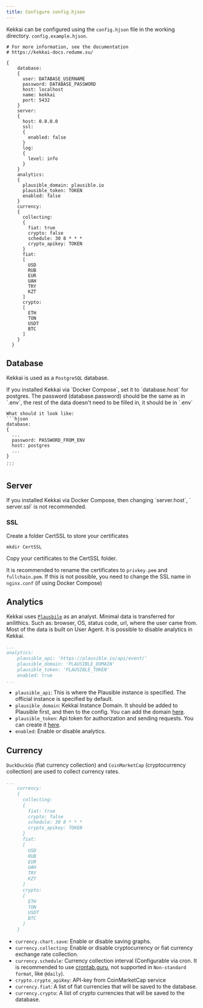 ```yaml
---
title: Configure config.hjson
---
```



Kekkai can be configured using the `config.hjson` file in the working directory. 
`config.example.hjson`.

```hjson
# For more information, see the documentation
# https://kekkai-docs.redume.su/

{
    database:
    {
      user: DATABASE_USERNAME
      password: DATABASE_PASSWORD
      host: localhost
      name: kekkai
      port: 5432
    }
    server:
    {
      host: 0.0.0.0
      ssl:
      {
        enabled: false
      }
      log:
      {
        level: info
      }
    }
    analytics:
    {
      plausible_domain: plausible.io
      plausible_token: TOKEN
      enabled: false
    }
    currency:
    {
      collecting:
      {
        fiat: true
        crypto: false
        schedule: 30 8 * * *
        crypto_apikey: TOKEN
      }
      fiat:
      [
        USD
        RUB
        EUR
        UAH
        TRY
        KZT
      ]
      crypto:
      [
        ETH
        TON
        USDT
        BTC
      ]
    }
  }
```

## Database
Kekkai is used as a `PostgreSQL` database.

<Aside>
    If you installed Kekkai via `Docker Compose`, 
    set it to `database.host` for postgres. 
    The password (database.password) should be the same as in `.env`, 
    the rest of the data doesn't need to be filled in, 
    it should be in `.env`

    What should it look like:
    ```hjson
    database:
    {
      ...
      password: PASSWORD_FROM_ENV
      host: postgres
      ...
    }
    ...
    ```
</Aside>

## Server
<Aside>
    If you installed Kekkai via Docker Compose, then changing `server.host`, `
    server.ssl` is not recommended.
</Aside>

### SSL
Create a folder CertSSL to store your certificates
```shell
mkdir CertSSL
```

Copy your certificates to the CertSSL folder. 

It is recommended to rename the certificates to `privkey.pem` and `fullchain.pem`. 
If this is not possible, 
you need to change the SSL name in `nginx.conf` (if using Docker Compose)

## Analytics
Kekkai uses [`Plausbile`](https://plausible.io/) as an analyst. 
Minimal data is transferred for anilithics. 
Such as: browser, OS, status code, url, where the user came from. 
Most of the data is built on User Agent. 
It is possible to disable analytics in Kekkai.

```yaml
...
analytics:
    plausible_api: 'https://plausible.io/api/event/'
    plausible_domain: 'PLAUSIBLE_DOMAIN'
    plausible_token: 'PLAUSIBLE_TOKEN'
    enabled: true
...
```

- `plausible_api`: This is where the Plausible instance is specified. 
    The official instance is specified by default.
- `plausible_domain`: Kekkai Instance Domain. 
  It should be added to Plausible first, and then to the config. 
  You can add the domain [here](https://plausible.io/sites/new?flow=provisioning).
- `plausible_token`: Api token for authorization and sending requests. 
You can create it [here](https://plausible.io/settings/api-keys).
- `enabled`: Enable or disable analytics. 

## Currency
`DuckDuckGo` (fiat currency collection) and `CoinMarketCap` (cryptocurrency collection) 
are used to collect currency rates.


```yaml
...
    currency:
    {
      collecting:
      {
        fiat: true
        crypto: false
        schedule: 30 8 * * *
        crypto_apikey: TOKEN
      }
      fiat:
      [
        USD
        RUB
        EUR
        UAH
        TRY
        KZT
      ]
      crypto:
      [
        ETH
        TON
        USDT
        BTC
      ]
    }
```

- `currency.chart.save`: Enable or disable saving graphs.
- `currency.collecting`: Enable or disable cryptocurrency 
or fiat currency exchange rate collection.
- `currency.schedule`: Currency collection interval (Configurable via cron. 
  It is recommended to use [crontab.guru](https://crontab.guru), 
  not supported in `Non-standard format`, like `@daily`).
- `crypto.crypto_apiKey`: API-key from CoinMarketCap service
- `currency.fiat`: A list of fiat currencies that will be saved to the database.
- `currency.crypto`: A list of crypto currencies that will be saved to the database.